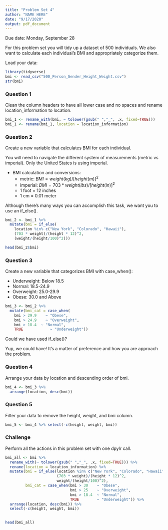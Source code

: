```yaml
---
title: "Problem Set 4"
author: "NAME HERE"
date: "9/17/2020"
output: pdf_document
---
```


Due date: Monday, September 28

For this problem set you will tidy up a dataset of 500 individuals. We also want to calculate each individual's BMI and appropriately categorize them.

Load your data:

```r
library(tidyverse)
bmi <- read_csv("500_Person_Gender_Height_Weight.csv")
str(bmi)
```

### Question 1

Clean the column headers to have all lower case and no spaces and rename location_information to location.

```r
bmi_1 <- rename_with(bmi, ~ tolower(gsub(" ","_", .x, fixed=TRUE)))
bmi_1 <- rename(bmi_1, location = location_information)
```

\newpage 

### Question 2

Create a new variable that calculates BMI for each individual.

You will need to navigate the different system of measurements (metric vs imperial). Only the United States is using imperial.

* BMI calculation and conversions:
    + metric:   $BMI = weight (kg) / [height (m)]^2$
    + imperial: $BMI = 703 * weight (lbs) / [height (in)]^2$
    + 1 foot = 12 inches
    + 1 cm = 0.01 meter

Although there's many ways you can accomplish this task, we want you to use an if_else(). 

```r
bmi_2 <- bmi_1 %>%
  mutate(bmi = if_else(
    location %in% c("New York", "Colorado", "Hawaii"),
    (703 * weight)/(height * 12)^2, 
    (weight/(height/100)^2)))

head(bmi_2$bmi)
```

\newpage

### Question 3

Create a new variable that categorizes BMI with case_when():

* Underweight: Below 18.5
* Normal: 18.5-24.9
* Overweight: 25.0-29.9
* Obese: 30.0 and Above

```r
bmi_3 <- bmi_2 %>%
  mutate(bmi_cat = case_when(
    bmi > 29.9    ~ "Obese",
    bmi > 24.9    ~ "Overweight",
    bmi > 18.4  ~ "Normal",
    TRUE            ~ "Underweight"))
```

Could we have used if_else()?  

Yup, we could have! It's a matter of preference and how you are approach the problem.

\newpage

### Question 4

Arrange your data by location and descending order of bmi.

```r
bmi_4 <- bmi_3 %>%
  arrange(location, desc(bmi))
```

### Question 5

Filter your data to remove the height, weight, and bmi column.

```r
bmi_5 <- bmi_4 %>% select(-c(height, weight, bmi))
```

\newpage

### Challenge

Perform all the actions in this problem set with one dpylr call. 

```r
bmi_all <- bmi %>% 
  rename_with(~ tolower(gsub(" ","_", .x, fixed=TRUE))) %>%
  rename(location = location_information) %>%
  mutate(bmi = if_else(location %in% c("New York", "Colorado", "Hawaii"),
                       (703 * weight)/(height * 12)^2, 
                       weight/(height/100)^2),
         bmi_cat = case_when(bmi > 30    ~ "Obese",
                             bmi > 25    ~ "Overweight",
                             bmi > 18.4  ~ "Normal",
                             TRUE        ~ "Underweight")) %>%
  arrange(location, desc(bmi)) %>%
  select(-c(height, weight, bmi)) 
  

head(bmi_all)
```
